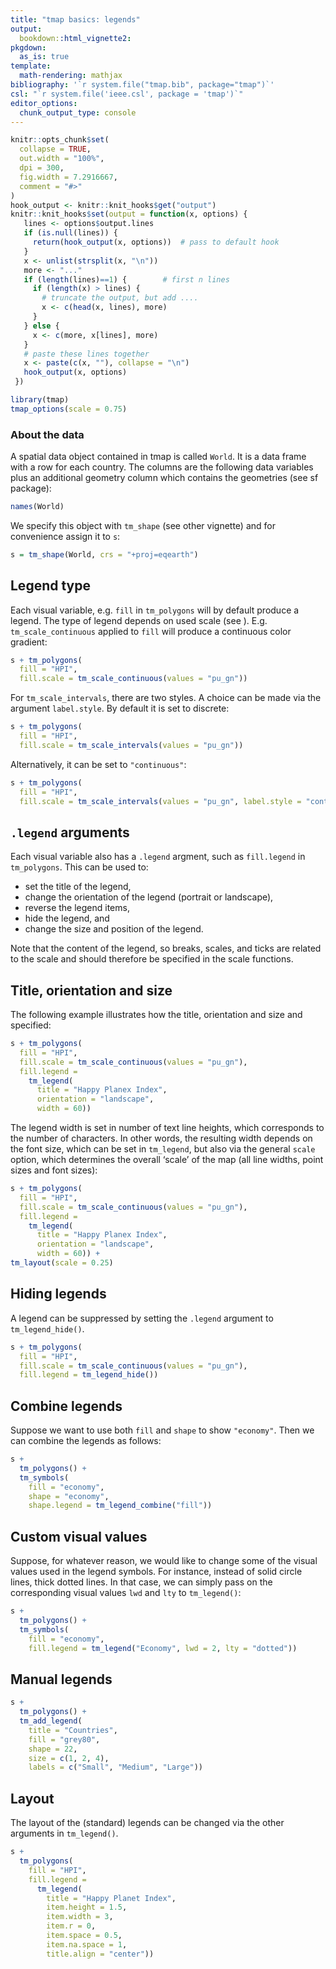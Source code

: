 ```yaml
---
title: "tmap basics: legends"
output: 
  bookdown::html_vignette2:
pkgdown:
  as_is: true
template:
  math-rendering: mathjax
bibliography: '`r system.file("tmap.bib", package="tmap")`'
csl: "`r system.file('ieee.csl', package = 'tmap')`"
editor_options: 
  chunk_output_type: console
---
```


```r
knitr::opts_chunk$set(
  collapse = TRUE,
  out.width = "100%",
  dpi = 300,
  fig.width = 7.2916667,
  comment = "#>"
)
hook_output <- knitr::knit_hooks$get("output")
knitr::knit_hooks$set(output = function(x, options) {
   lines <- options$output.lines
   if (is.null(lines)) {
     return(hook_output(x, options))  # pass to default hook
   }
   x <- unlist(strsplit(x, "\n"))
   more <- "..."
   if (length(lines)==1) {        # first n lines
     if (length(x) > lines) {
       # truncate the output, but add ....
       x <- c(head(x, lines), more)
     }
   } else {
     x <- c(more, x[lines], more)
   }
   # paste these lines together
   x <- paste(c(x, ""), collapse = "\n")
   hook_output(x, options)
 })

```


```r
library(tmap)
tmap_options(scale = 0.75)
```



### About the data

A spatial data object contained in tmap is called `World`. It is a data frame with a row for each country. The columns are the following data variables plus an additional geometry column which contains the geometries (see sf package):

```r
names(World)
```

We specify this object with `tm_shape` (see other vignette) and for convenience assign it to `s`:

```r
s = tm_shape(World, crs = "+proj=eqearth")
```


## Legend type

Each visual variable, e.g. `fill` in `tm_polygons` will by default produce a legend. The type of legend depends on used scale (see \href{https://r-tmap.github.io/tmap/articles/basics_scales}{vignette about scales}). E.g. `tm_scale_continuous` applied to `fill` will produce a continuous color gradient:

```r
s + tm_polygons(
  fill = "HPI",
  fill.scale = tm_scale_continuous(values = "pu_gn"))
```

For `tm_scale_intervals`, there are two styles. A choice can be made via the argument `label.style`. By default it is set to discrete:

```r
s + tm_polygons(
  fill = "HPI",
  fill.scale = tm_scale_intervals(values = "pu_gn"))
```

Alternatively, it can be set to `"continuous"`:

```r
s + tm_polygons(
  fill = "HPI",
  fill.scale = tm_scale_intervals(values = "pu_gn", label.style = "continuous"))
```

## `.legend` arguments

Each visual variable also has a `.legend` argment, such as `fill.legend` in `tm_polygons`. This can be used to:

* set the title of the legend,
* change the orientation of the legend (portrait or landscape),
* reverse the legend items,
* hide the legend, and
* change the size and position of the legend.

Note that the content of the legend, so breaks, scales, and ticks are related to the scale and should therefore be specified in the scale functions.

## Title, orientation and size

The following example illustrates how the title, orientation and size and specified: 

```r
s + tm_polygons(
  fill = "HPI",
  fill.scale = tm_scale_continuous(values = "pu_gn"),
  fill.legend = 
    tm_legend(
      title = "Happy Planex Index", 
      orientation = "landscape", 
      width = 60))
```

The legend width is set in number of text line heights, which corresponds to the number of characters. In other words, the resulting width depends on the font size, which can be set in `tm_legend`, but also via the general `scale` option, which determines the overall 'scale' of the map (all line widths, point sizes and font sizes):

```r
s + tm_polygons(
  fill = "HPI",
  fill.scale = tm_scale_continuous(values = "pu_gn"),
  fill.legend = 
    tm_legend(
      title = "Happy Planex Index", 
      orientation = "landscape", 
      width = 60)) +
tm_layout(scale = 0.25)
```

## Hiding legends

A legend can be suppressed by setting the `.legend` argument to `tm_legend_hide()`.

```r
s + tm_polygons(
  fill = "HPI",
  fill.scale = tm_scale_continuous(values = "pu_gn"),
  fill.legend = tm_legend_hide())
```

## Combine legends

Suppose we want to use both `fill` and `shape` to show `"economy"`. Then we can combine the legends as follows:

```r
s + 
  tm_polygons() +
  tm_symbols(
    fill = "economy",
    shape = "economy",
    shape.legend = tm_legend_combine("fill"))
```

## Custom visual values

Suppose, for whatever reason, we would like to change some of the visual values used in the legend symbols. For instance, instead of solid circle lines, thick dotted lines. In that case, we can simply pass on the corresponding visual values `lwd` and `lty` to `tm_legend()`:

```r
s + 
  tm_polygons() +
  tm_symbols(
    fill = "economy",
    fill.legend = tm_legend("Economy", lwd = 2, lty = "dotted"))
```

## Manual legends

```r
s + 
  tm_polygons() +
  tm_add_legend(
    title = "Countries", 
    fill = "grey80", 
    shape = 22, 
    size = c(1, 2, 4), 
    labels = c("Small", "Medium", "Large"))
```


## Layout

The layout of the (standard) legends can be changed via the other arguments in `tm_legend()`.

```r
s +
  tm_polygons(
  	fill = "HPI",
    fill.legend = 
      tm_legend(
        title = "Happy Planet Index",
        item.height = 1.5,
        item.width = 3,
        item.r = 0, 
        item.space = 0.5, 
        item.na.space = 1, 
        title.align = "center"))
```
